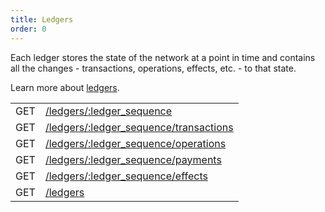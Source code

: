 ```yaml
---
title: Ledgers
order: 0
---
```



Each ledger stores the state of the network at a point in time and contains all the changes - transactions, operations, effects, etc. - to that state.

Learn more about [ledgers](../../../docs/glossary/ledgers.mdx).

<EndpointsTable title="Endpoints">

|     |                                                              |
| --- | ------------------------------------------------------------ |
| GET | [/ledgers/:ledger_sequence](./single.mdx)                    |
| GET | [/ledgers/:ledger_sequence/transactions](./transactions.mdx) |
| GET | [/ledgers/:ledger_sequence/operations](./operations.mdx)     |
| GET | [/ledgers/:ledger_sequence/payments](./payments.mdx)         |
| GET | [/ledgers/:ledger_sequence/effects](./effects.mdx)           |
| GET | [/ledgers](./list.mdx)                                       |

</EndpointsTable>
